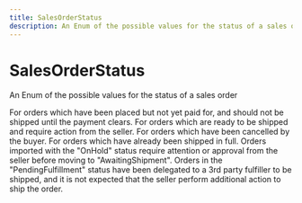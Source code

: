 ```yaml
---
title: SalesOrderStatus
description: An Enum of the possible values for the status of a sales order
---
```


SalesOrderStatus
===============================================
An Enum of the possible values for the status of a sales order


<Reference>  
  <Field name="AwaitingPayment">
    <Description>
      For orders which have been placed but not yet paid for, and should not be shipped until the payment clears.
    </Description>
  </Field>
  <Field name="AwaitingShipment">
    <Description>
      For orders which are ready to be shipped and require action from the seller.
    </Description>
  </Field>
  <Field name="Cancelled">
    <Description>
      For orders which have been cancelled by the buyer.
    </Description>
  </Field>
  <Field name="Completed">
    <Description>
      For orders which have already been shipped in full.
    </Description>
  </Field>
  <Field name="OnHold">
    <Description>
      Orders imported with the "OnHold" status require attention or approval from the seller before moving to "AwaitingShipment".
    </Description>
  </Field>
  <Field name="PendingFulfillment">
    <Description>
      Orders in the "PendingFulfillment" status have been delegated to a 3rd party fulfiller to be shipped, and it is not expected that the seller perform additional action to ship the order.
    </Description>
  </Field>
</Reference>